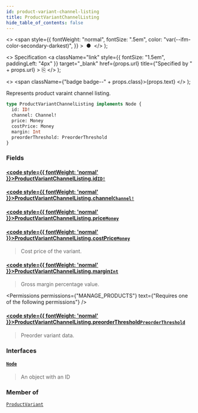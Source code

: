 ```yaml
---
id: product-variant-channel-listing
title: ProductVariantChannelListing
hide_table_of_contents: false
---
```


  <>
    <span
      style={{
        fontWeight: "normal",
        fontSize: ".5em",
        color: "var(--ifm-color-secondary-darkest)",
      }}
    >
      &nbsp;●&nbsp;
    </span>
  </>
);

  <>
    Specification
    <a
      className="link"
      style={{ fontSize: "1.5em", paddingLeft: "4px" }}
      target="\_blank"
      href={props.url}
      title={"Specified by " + props.url}
    >
      ⎘
    </a>
  </>
);

  <>
    <span className={"badge badge--" + props.class}>{props.text}</span>
  </>
);

Represents product varaint channel listing.

```graphql
type ProductVariantChannelListing implements Node {
  id: ID!
  channel: Channel!
  price: Money
  costPrice: Money
  margin: Int
  preorderThreshold: PreorderThreshold
}
```

### Fields

#### [<code style={{ fontWeight: 'normal' }}>ProductVariantChannelListing.<b>id</b></code>](#)<Bullet />[`ID!`](../../../api-reference/miscellaneous/scalars/id) <Badge class="secondary" text="non-null"/> <Badge class="secondary" text="scalar"/> <Badge class="secondary" text="miscellaneous"/>

>

#### [<code style={{ fontWeight: 'normal' }}>ProductVariantChannelListing.<b>channel</b></code>](#)<Bullet />[`Channel!`](../../../api-reference/channels/objects/channel) <Badge class="secondary" text="non-null"/> <Badge class="secondary" text="object"/> <Badge class="secondary" text="channels"/>

>

#### [<code style={{ fontWeight: 'normal' }}>ProductVariantChannelListing.<b>price</b></code>](#)<Bullet />[`Money`](../../../api-reference/miscellaneous/objects/money) <Badge class="secondary" text="object"/> <Badge class="secondary" text="miscellaneous"/>

>

#### [<code style={{ fontWeight: 'normal' }}>ProductVariantChannelListing.<b>costPrice</b></code>](#)<Bullet />[`Money`](../../../api-reference/miscellaneous/objects/money) <Badge class="secondary" text="object"/> <Badge class="secondary" text="miscellaneous"/>

> Cost price of the variant.

#### [<code style={{ fontWeight: 'normal' }}>ProductVariantChannelListing.<b>margin</b></code>](#)<Bullet />[`Int`](../../../api-reference/miscellaneous/scalars/int) <Badge class="secondary" text="scalar"/> <Badge class="secondary" text="miscellaneous"/>

> Gross margin percentage value.

<Permissions
  permissions={"MANAGE_PRODUCTS"}
  text={"Requires one of the following permissions"}
/>

>

#### [<code style={{ fontWeight: 'normal' }}>ProductVariantChannelListing.<b>preorderThreshold</b></code>](#)<Bullet />[`PreorderThreshold`](../../../api-reference/products/objects/preorder-threshold) <Badge class="secondary" text="object"/> <Badge class="secondary" text="products"/>

> Preorder variant data.

<Badge text="Added in Saleor 3.1" class="secondary margin-bottom--sm" />

<FeaturePreview />

>

### Interfaces

#### [`Node`](../../../api-reference/miscellaneous/interfaces/node) <Badge class="secondary" text="interface"/> <Badge class="secondary" text="miscellaneous"/>

> An object with an ID

### Member of

[`ProductVariant`](../../../api-reference/products/objects/product-variant) <Badge class="secondary" text="object"/>


